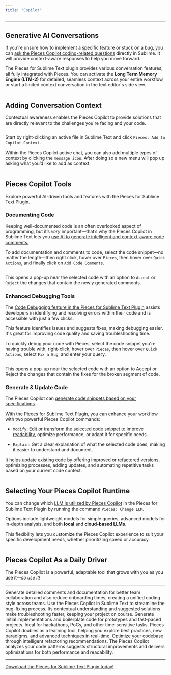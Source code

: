 ```yaml
---
title: "Copilot"
---
```


***

## Generative AI Conversations

If you're unsure how to implement a specific feature or stuck on a bug, you can [ask the Pieces Copilot coding-related questions](https://docs.pieces.app/products/extensions-plugins/sublime/copilot/chat) directly in Sublime. It will provide context-aware responses to help you move forward.

The Pieces for Sublime Text plugin provides various conversation features, all fully integrated with Pieces. You can activate the **Long Term Memory Engine (LTM-2)** for detailed, seamless context across your entire workflow, or start a limited context conversation in the text editor's side view.

<Image src="https://cdn.hashnode.com/res/hashnode/image/upload/v1733963468023/508efe59-fa48-4b81-b2e5-b252ae9f0703.png" alt="" align="center" fullwidth="true" />

## Adding Conversation Context

Contextual awareness enables the Pieces Copilot to provide solutions that are directly relevant to the challenges you're facing and your code.

<Image src="https://storage.googleapis.com/hashnode_product_documentation_assets/sublime_text_plugin_assets/pieces_ai_copilot/pieces_ai_copilot_PARENT_PAGE/add_file_to_context.png" alt="" align="center" fullwidth="true" />

Start by right-clicking an active file in Sublime Text and click `Pieces: Add to Copilot Context`.

Within the Pieces Copilot active chat, you can also add multiple types of context by clicking the `message icon`. After doing so a new menu will pop up asking what you’d like to add as context.

<Image src="https://storage.googleapis.com/hashnode_product_documentation_assets/sublime_text_plugin_assets/pieces_ai_copilot/pieces_ai_copilot_PARENT_PAGE/adding_context_active_chat.png" alt="" align="center" fullwidth="true" />

## Pieces Copilot Tools

Explore powerful AI-driven tools and features with the Pieces for Sublime Text Plugin.

### Documenting Code

Keeping well-documented code is an often overlooked aspect of programming, but it’s *very* important—that’s why the Pieces Copilot in Sublime Text lets you [use AI to generate intelligent and context-aware code comments.](https://docs.pieces.app/products/extensions-plugins/sublime/copilot/documenting-code)

To add documentation and comments to code, select the code snippet—no matter the length—then right click, hover over `Pieces`, then hover over `Quick Actions`, and finally click on `Add Code Comments`.

<Image src="https://storage.googleapis.com/hashnode_product_documentation_assets/sublime_text_plugin_assets/pieces_ai_copilot/documenting_code/documenting_code.gif" alt="" align="center" fullwidth="true" />

This opens a pop-up near the selected code with an option to `Accept` or `Reject` the changes that contain the newly generated comments.

### Enhanced Debugging Tools

The [Code Debugging feature in the Pieces for Sublime Text Plugin](https://docs.pieces.app/products/extensions-plugins/sublime/copilot/debugging-errors) assists developers in identifying and resolving errors within their code and is accessible with just a few clicks.

This feature identifies issues and suggests fixes, making debugging easier. It's great for improving code quality and saving troubleshooting time.

To quickly debug your code with Pieces, select the code snippet you're having trouble with, right-click, hover over `Pieces`, then hover over `Quick Actions`, select `Fix a Bug`, and enter your query.

<Image src="https://storage.googleapis.com/hashnode_product_documentation_assets/sublime_text_plugin_assets/pieces_ai_copilot/documenting_code/fixing_a_bug.gif" alt="" align="center" fullwidth="true" />

This opens a pop-up near the selected code with an option to Accept or Reject the changes that contain the fixes for the broken segment of code.

### Generate & Update Code

The Pieces Copilot can [generate code snippets based on your specifications](https://docs.pieces.app/products/extensions-plugins/sublime/copilot/refactoring).

With the Pieces for Sublime Text Plugin, you can enhance your workflow with two powerful Pieces Copilot commands:

* `Modify`: [Edit or transform the selected code snippet to improve readability](https://docs.pieces.app/products/extensions-plugins/sublime/copilot/refactoring), optimize performance, or adapt it for specific needs.

* `Explain`: Get a clear explanation of what the selected code does, making it easier to understand and document.

It helps update existing code by offering improved or refactored versions, optimizing processes, adding updates, and automating repetitive tasks based on your current code context.

<Image src="https://storage.googleapis.com/hashnode_product_documentation_assets/sublime_text_plugin_assets/pieces_ai_copilot/documenting_code/modify_code.gif" alt="" align="center" fullwidth="true" />

## Selecting Your Pieces Copilot Runtime

You can change which [LLM is utilized by Pieces Copilot](https://docs.pieces.app/products/extensions-plugins/sublime/copilot/llm-settings) in the Pieces for Sublime Text Plugin by running the command `Pieces: Change LLM`.

Options include lightweight models for simple queries, advanced models for in-depth analysis, and both **local** and **cloud-based LLMs**.

This flexibility lets you customize the Pieces Copilot experience to suit your specific development needs, whether prioritizing speed or accuracy.

<Image src="https://cdn.hashnode.com/res/hashnode/image/upload/v1733964812742/8adf13f1-2f19-4399-9999-864ae36d5d99.png" alt="" align="center" fullwidth="true" />

## Pieces Copilot As a Daily Driver

The Pieces Copilot is a powerful, adaptable tool that grows with you as you use it—*so use it!*

***

<AccordionGroup>
  <Accordion title="Collaborative Coding Made Easy">
    Generate detailed comments and documentation for better team collaboration and also reduce onboarding times, creating a unified coding style across teams.
  </Accordion>

  <Accordion title="Troubleshoot and Resolve Bugs Swiftly">
    Use the Pieces Copilot in Sublime Text to streamline the bug-fixing process. Its contextual understanding and suggested solutions make troubleshooting faster, keeping your project on course.
  </Accordion>

  <Accordion title="Quick Prototyping">
    Generate initial implementations and boilerplate code for prototypes and fast-paced projects. Ideal for hackathons, PoCs, and other time-sensitive tasks.
  </Accordion>

  <Accordion title="Skill Enhancement">
    Pieces Copilot doubles as a learning tool, helping you explore best practices, new paradigms, and advanced techniques in real-time.
  </Accordion>

  <Accordion title="Efficient Code Refactoring">
    Optimize your codebase through intelligent refactoring recommendations. The Pieces Copilot analyzes your code patterns suggests structural improvements and delivers optimizations for both performance and readability.
  </Accordion>
</AccordionGroup>

***

<a target="_blank" href="https://pieces.app/plugins/sublime">Download the Pieces for Sublime Text Plugin today!</a>
